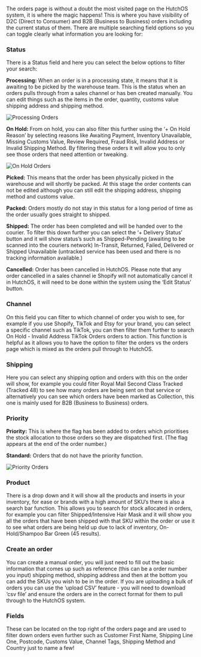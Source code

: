 The orders page is without a doubt the most visited page on the HutchOS system, it is where the magic happens! This is where you have visibility of D2C (Direct to Consumer) and B2B (Business to Business) orders including the current status of them. There are multiple searching field options so you can toggle clearly what information you are looking for:

### Status

There is a Status field and here you can select the below options to filter your search:

**Processing:** When an order is in a processing state, it means that it is awaiting to be picked by the warehouse team. This is the status when an orders pulls through from a sales channel or has ben created manually. You can edit things such as the items in the order, quantity, customs value shipping address and shipping method.

<img src="/images/orders-1.png" alt="Processing Orders" />

**On Hold:** From on hold, you can also filter this further using the ‘+ On Hold Reason’ by selecting reasons like Awaiting Payment, Inventory Unavailable, Missing Customs Value, Review Required, Fraud Risk, Invalid Address or Invalid Shipping Method. By filtering these orders it will allow you to only see those orders that need attention or tweaking.

<img src="/images/orders-2.png" alt="On Hold Orders" />

**Picked:** This means that the order has been physically picked in the warehouse and will shortly be packed. At this stage the order contents can not be edited although you can still edit the shipping address, shipping method and customs value.

**Packed:** Orders mostly do not stay in this status for a long period of time as the order usually goes straight to shipped.

**Shipped:** The order has been completed and will be handed over to the courier. To filter this down further you can select the ‘+ Delivery Status’ button and it will show status’s such as Shipped-Pending (awaiting to be scanned into the couriers network) In-Transit, Returned, Failed, Delivered or Shipped Unavailable (untracked service has been used and there is no tracking information available.)

**Cancelled:** Order has been cancelled in HutchOS. Please note that any order cancelled in a sales channel ie Shopify will not automatically cancel it in HutchOS, it will need to be done within the system using the ‘Edit Status’ button.

### Channel

On this field you can filter to which channel of order you wish to see, for example if you use Shopify, TikTok and Etsy for your brand, you can select a specific channel such as TikTok, you can then filter them further to search On Hold - Invalid Address TikTok Orders orders to action. This function is helpful as it allows you to have the option to filter the orders vs the orders page which is mixed as the orders pull through to HutchOS.

### Shipping

Here you can select any shipping option and orders with this on the order will show, for example you could filter Royal Mail Second Class Tracked (Tracked 48) to see how many orders are being sent on that service or alternatively you can see which orders have been marked as Collection, this one is mainly used for B2B (Business to Business) orders.

### Priority

**Priority:** This is where the flag has been added to orders which prioritises the stock allocation to those orders so they are dispatched first. (The flag appears at the end of the order number.)

**Standard:** Orders that do not have the priority function.

<img src="/images/orders-3.png" alt="Priority Orders" />

### Product

There is a drop down and it will show all the products and inserts in your inventory, for ease or brands with a high amount of SKU’s there is also a search bar function. This allows you to search for stock allocated in orders, for example you can filter Shipped/Intensive Hair Mask and it will show you all the orders that have been shipped with that SKU within the order or use it to see what orders are being held up due to lack of inventory, On-Hold/Shampoo Bar Green (45 results).

### Create an order

You can create a manual order, you will just need to fill out the basic information that comes up such as reference (this can be a order number you input) shipping method, shipping address and then at the bottom you can add the SKUs you wish to be in the order. If you are uploading a bulk of orders you can use the ‘upload CSV’ feature - you will need to download ‘csv file’ and ensure the orders are in the correct format for them to pull through to the HutchOS system.

### Fields

These can be located on the top right of the orders page and are used to filter down orders even further such as Customer First Name, Shipping Line One, Postcode, Customs Value, Channel Tags, Shipping Method and Country just to name a few!
